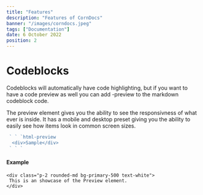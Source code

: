 ```yaml
---
title: "Features"
description: "Features of CornDocs"
banner: "/images/corndocs.jpeg"
tags: ["Documentation"]
date: 6 October 2022
position: 2
---
```


# Codeblocks

Codeblocks will automatically have code highlighting, but if you want to have a code preview as well you can add -preview to the markdown codeblock code.

The preview element gives you the ability to see the responsivness of what ever is inside. It has a mobile and desktop preset giving you the ability to easily see how items look in common screen sizes.

```js
 ` ` `html-preview
  <div>Sample</div>
 ` ` `
```

#### Example

```html-preview
<div class="p-2 rounded-md bg-primary-500 text-white">
 This is an showcase of the Preview element.
</div>
```

